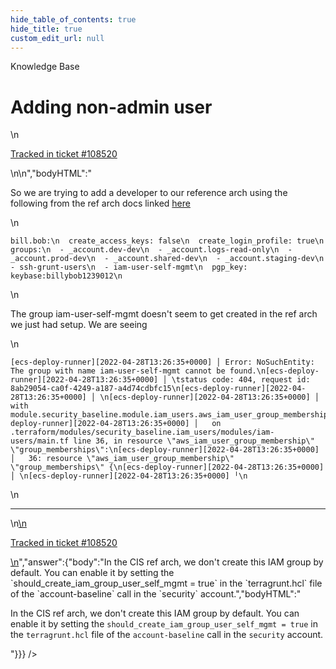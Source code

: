 ```yaml
---
hide_table_of_contents: true
hide_title: true
custom_edit_url: null
---
```



<head>
  <link rel="canonical" href="https://github.com/tnn-tnn-tnn-tnn-tnn-gruntwork-io/knowledge-base/discussions/396" />
</head>

<CenterLayout>
<span className="searchCategory">Knowledge Base</span>
<h1>Adding non-admin user</h1>
<GitHub discussion={{"id":"D_kwDOF8slf84APadI","number":396,"author":{"login":"moos3"},"title":"Adding non-admin user","body":"\nSo we are trying to add a developer to our reference arch using the following from the ref arch docs linked [here](https://docs.gruntwork.io/guides/reference-architecture/example-usage-guide/authenticate/setting-up-initial-access)\r\n\r\n```\r\nbill.bob:\r\n  create_access_keys: false\r\n  create_login_profile: true\r\n  groups:\r\n  - _account.dev-dev\r\n  - _account.logs-read-only\r\n  - _account.prod-dev\r\n  - _account.shared-dev\r\n  - _account.staging-dev\r\n  - ssh-grunt-users\r\n  - iam-user-self-mgmt\r\n  pgp_key: keybase:billybob1239012\r\n```\r\nThe group iam-user-self-mgmt doesn't seem to get created in the ref arch we just had setup. We are seeing \r\n\r\n```\r\n[ecs-deploy-runner][2022-04-28T13:26:35+0000] │ Error: NoSuchEntity: The group with name iam-user-self-mgmt cannot be found.\r\n[ecs-deploy-runner][2022-04-28T13:26:35+0000] │ \tstatus code: 404, request id: 8ab29054-ca0f-4249-a187-a4d74cdbfc15\r\n[ecs-deploy-runner][2022-04-28T13:26:35+0000] │ \r\n[ecs-deploy-runner][2022-04-28T13:26:35+0000] │   with module.security_baseline.module.iam_users.aws_iam_user_group_membership.group_memberships[\"carlos.bautista\"],\r\n[ecs-deploy-runner][2022-04-28T13:26:35+0000] │   on .terraform/modules/security_baseline.iam_users/modules/iam-users/main.tf line 36, in resource \"aws_iam_user_group_membership\" \"group_memberships\":\r\n[ecs-deploy-runner][2022-04-28T13:26:35+0000] │   36: resource \"aws_iam_user_group_membership\" \"group_memberships\" {\r\n[ecs-deploy-runner][2022-04-28T13:26:35+0000] │ \r\n[ecs-deploy-runner][2022-04-28T13:26:35+0000] ╵\r\n```\r\n\r\n\r\n\n\n---\n\n<ins datetime=\"2022-04-28T13:45:31Z\">\n  <p><a href=\"https://gruntwork.zendesk.com/agent/tickets/108520\">Tracked in ticket #108520</a></p>\n</ins>\n","bodyHTML":"<p dir=\"auto\">So we are trying to add a developer to our reference arch using the following from the ref arch docs linked <a href=\"https://docs.gruntwork.io/guides/reference-architecture/example-usage-guide/authenticate/setting-up-initial-access\" rel=\"nofollow\">here</a></p>\n<div class=\"snippet-clipboard-content notranslate position-relative overflow-auto\" data-snippet-clipboard-copy-content=\"bill.bob:\n  create_access_keys: false\n  create_login_profile: true\n  groups:\n  - _account.dev-dev\n  - _account.logs-read-only\n  - _account.prod-dev\n  - _account.shared-dev\n  - _account.staging-dev\n  - ssh-grunt-users\n  - iam-user-self-mgmt\n  pgp_key: keybase:billybob1239012\"><pre class=\"notranslate\"><code class=\"notranslate\">bill.bob:\n  create_access_keys: false\n  create_login_profile: true\n  groups:\n  - _account.dev-dev\n  - _account.logs-read-only\n  - _account.prod-dev\n  - _account.shared-dev\n  - _account.staging-dev\n  - ssh-grunt-users\n  - iam-user-self-mgmt\n  pgp_key: keybase:billybob1239012\n</code></pre></div>\n<p dir=\"auto\">The group iam-user-self-mgmt doesn't seem to get created in the ref arch we just had setup. We are seeing</p>\n<div class=\"snippet-clipboard-content notranslate position-relative overflow-auto\" data-snippet-clipboard-copy-content=\"[ecs-deploy-runner][2022-04-28T13:26:35+0000] │ Error: NoSuchEntity: The group with name iam-user-self-mgmt cannot be found.\n[ecs-deploy-runner][2022-04-28T13:26:35+0000] │ \tstatus code: 404, request id: 8ab29054-ca0f-4249-a187-a4d74cdbfc15\n[ecs-deploy-runner][2022-04-28T13:26:35+0000] │ \n[ecs-deploy-runner][2022-04-28T13:26:35+0000] │   with module.security_baseline.module.iam_users.aws_iam_user_group_membership.group_memberships[&quot;carlos.bautista&quot;],\n[ecs-deploy-runner][2022-04-28T13:26:35+0000] │   on .terraform/modules/security_baseline.iam_users/modules/iam-users/main.tf line 36, in resource &quot;aws_iam_user_group_membership&quot; &quot;group_memberships&quot;:\n[ecs-deploy-runner][2022-04-28T13:26:35+0000] │   36: resource &quot;aws_iam_user_group_membership&quot; &quot;group_memberships&quot; {\n[ecs-deploy-runner][2022-04-28T13:26:35+0000] │ \n[ecs-deploy-runner][2022-04-28T13:26:35+0000] ╵\"><pre class=\"notranslate\"><code class=\"notranslate\">[ecs-deploy-runner][2022-04-28T13:26:35+0000] │ Error: NoSuchEntity: The group with name iam-user-self-mgmt cannot be found.\n[ecs-deploy-runner][2022-04-28T13:26:35+0000] │ \tstatus code: 404, request id: 8ab29054-ca0f-4249-a187-a4d74cdbfc15\n[ecs-deploy-runner][2022-04-28T13:26:35+0000] │ \n[ecs-deploy-runner][2022-04-28T13:26:35+0000] │   with module.security_baseline.module.iam_users.aws_iam_user_group_membership.group_memberships[\"carlos.bautista\"],\n[ecs-deploy-runner][2022-04-28T13:26:35+0000] │   on .terraform/modules/security_baseline.iam_users/modules/iam-users/main.tf line 36, in resource \"aws_iam_user_group_membership\" \"group_memberships\":\n[ecs-deploy-runner][2022-04-28T13:26:35+0000] │   36: resource \"aws_iam_user_group_membership\" \"group_memberships\" {\n[ecs-deploy-runner][2022-04-28T13:26:35+0000] │ \n[ecs-deploy-runner][2022-04-28T13:26:35+0000] ╵\n</code></pre></div>\n<hr>\n<ins datetime=\"2022-04-28T13:45:31Z\">\n  <p dir=\"auto\"><a href=\"https://gruntwork.zendesk.com/agent/tickets/108520\" rel=\"nofollow\">Tracked in ticket #108520</a></p>\n</ins>","answer":{"body":"In the CIS ref arch, we don't create this IAM group by default. You can enable it by setting the `should_create_iam_group_user_self_mgmt = true` in the `terragrunt.hcl` file of the `account-baseline` call in the `security` account.","bodyHTML":"<p dir=\"auto\">In the CIS ref arch, we don't create this IAM group by default. You can enable it by setting the <code class=\"notranslate\">should_create_iam_group_user_self_mgmt = true</code> in the <code class=\"notranslate\">terragrunt.hcl</code> file of the <code class=\"notranslate\">account-baseline</code> call in the <code class=\"notranslate\">security</code> account.</p>"}}} />

</CenterLayout>
  

<!-- ##DOCS-SOURCER-START
{
  "sourcePlugin": "github-discussions",
  "hash": "894d88a581e4a301b40aa38b5b5f39a0"
}
##DOCS-SOURCER-END -->

